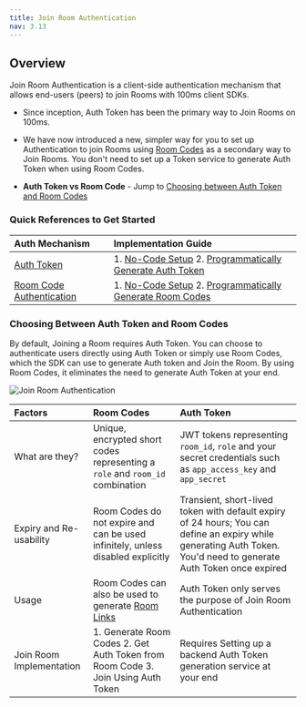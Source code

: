 ```yaml
---
title: Join Room Authentication
nav: 3.13
---
```


## Overview

Join Room Authentication is a client-side authentication mechanism that allows end-users (peers) to join Rooms with 100ms client SDKs. 


<FlexContainer>
<Callout icon="link" title="Two Ways to Join a Room">

- Since inception, Auth Token has been the primary way to Join Rooms on 100ms. 
- We have now introduced a new, simpler way for you to set up Authentication to join Rooms using [Room Codes](https://www.100ms.live/docs/concepts/v2/concepts/rooms/room-codes/room-codes) as a secondary way to Join Rooms. You don't need to set up a Token service to generate Auth Token when using Room Codes.

- **Auth Token vs Room Code** - Jump to [Choosing between Auth Token and Room Codes](/concepts/v2/concepts/Authentication/JoinRoomAuthentication#choosing-between-auth-token-and-room-codes)

</Callout>

</FlexContainer>

### Quick References to Get Started

|Auth Mechanism| Implementation Guide |
| :----------- | :---------- |
| [Auth Token](/concepts/v2/concepts/Authentication/AuthToken) | 1. [No-Code Setup](/concepts/v2/concepts/Authentication/AuthToken#no-code-auth-token-setup) 2. [Programmatically Generate Auth Token](/concepts/v2/concepts/Authentication/AuthToken#set-up-auth-token-Programmatically) |
| [Room Code Authentication](/concepts/v2/concepts/Authentication/RoomCodesAuth) | 1. [No-Code Setup](/concepts/v2/concepts/Authentication/RoomCodesAuth#no-code-setup) 2. [Programmatically Generate Room Codes](/concepts/v2/concepts/Authentication/RoomCodesAuth#Programmatically-generate-room-codes) |






### Choosing Between Auth Token and Room Codes

By default, Joining a Room requires Auth Token. You can choose to authenticate users directly using Auth Token or simply use Room Codes, which the SDK can use to generate Auth token and Join the Room. By using Room Codes, it eliminates the need to generate Auth Token at your end.

![Join Room Authentication](/docs/v2/JoinRoomAuthv2.png)


|Factors| Room Codes | Auth Token |
| :------------------------------------------- | :--------------------------------- | :--------------------------------- |
| What are they? | Unique, encrypted short codes representing a `role` and `room_id` combination | JWT tokens representing `room_id`, `role` and your secret credentials such as `app_access_key` and `app_secret` 
| Expiry and Re-usability | Room Codes do not expire and can be used infinitely, unless disabled explicitly  | Transient, short-lived token with default expiry of 24 hours; You can define an expiry while generating Auth Token. You'd need to generate Auth Token once expired  |
| Usage  | Room Codes can also be used to generate [Room Links](https://www.100ms.live/docs/concepts/v2/concepts/rooms/room-links)  | Auth Token only serves the purpose of Join Room Authentication  |
| Join Room Implementation | 1. Generate Room Codes 2. Get Auth Token from Room Code 3. Join Using Auth Token | Requires Setting up a backend Auth Token generation service at your end | 




